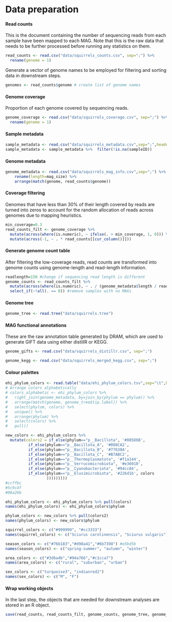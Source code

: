 # Data preparation

#### Read counts
This is the document containing the number of sequencing reads from each sample have been mapped to each MAG. Note that this is the raw data that needs to be further processed before running any statistics on them.

```r
read_counts <- read.csv("data/squirrels_counts.csv", sep=";") %>%
  rename(genome = 1)
```

Generate a vector of genome names to be employed for filtering and sorting data in downstream steps.
```r
genomes <- read_counts$genome # create list of genome names
```

#### Genome coverage
Proportion of each genome covered by sequencing reads.

```r
genome_coverage <- read.csv("data/squirrels_coverage.csv", sep=";") %>%
  rename(genome = 1) 
```

#### Sample metadata

```r
sample_metadata <- read.csv("data/squirrels_metadata.csv",sep=";",header=T)
sample_metadata <- sample_metadata %>%  filter(!is.na(sampleID))
```

#### Genome metadata

```r
genome_metadata <- read.csv("data/squirrels_mag_info.csv",sep=";") %>%
    rename(length=mag_size) %>%
    arrange(match(genome, read_counts$genome))
```

#### Coverage filtering
Genomes that have less than 30% of their length covered by reads are turned into zeros to account for the random allocation of reads across genomes due to mapping heuristics. 

```r
min_coverage=0.3
read_counts_filt <- genome_coverage %>%
  mutate(across(where(is.numeric), ~ ifelse(. > min_coverage, 1, 0))) %>%
  mutate(across(-1, ~ . * read_counts[[cur_column()]])) 
```

#### Generate genome count table
After filtering the low-coverage reads, read counts are transformed into genome counts using genome-length and read-length information.

```r
readlength=150 #change if sequencing read length is different
genome_counts <- read_counts_filt %>%
  mutate(across(where(is.numeric), ~ . / (genome_metadata$length / readlength) )) %>%
  select_if(~!all(. == 0)) #remove samples with no MAGs
```

#### Genome tree

```r
genome_tree <- read.tree("data/squirrels.tree")
```

#### MAG functional annotations
These are the raw annotation table generated by DRAM, which are used to generate GIFT data using either distillR or KEGG.
```r
genome_gifts <- read.csv("data/squirrels_distillr.csv", sep=";") 

genome_kegg <- read.csv("data/squirrels_merged_kegg.csv", sep=";")
```

#### Colour palettes
```r

ehi_phylum_colors <- read.table("data/ehi_phylum_colors.tsv",sep="\t",header=T,comment.char = "")
# Arrange colors alphabetically
# colors_alphabetic <- ehi_phylum_colors %>%
#   right_join(genome_metadata, by=join_by(phylum == phylum)) %>%
#   arrange(match(genome, genome_tree$tip.label)) %>%
#   select(phylum, colors) %>%
#   unique() %>%
#   arrange(phylum) %>%
#   select(colors) %>%
#   pull()

new_colors <- ehi_phylum_colors %>%
  mutate(colors2 = if_else(phylum=="p__Bacillota", '#085D6B', 
          if_else(phylum=="p__Bacillota_A", '#088CA2',
          if_else(phylum=="p__Bacillota_B", '#77638A',
          if_else(phylum=="p__Bacillota_C", '#B7ABC2',
          if_else(phylum=="p__Thermoplasmatota", '#f1a144',
          if_else(phylum=="p__Verrucomicrobiota", '#e36910',
          if_else(phylum=="p__Cyanobacteriota", '#94cc84', 
          if_else(phylum=="p__Elusimicrobiota", '#226d1b', colors 
                  )))))))))
#ccffbc
#5c9c4f
#08a26b

ehi_phylum_colors <- ehi_phylum_colors %>% pull(colors)
names(ehi_phylum_colors) <- ehi_phylum_colors$phylum

phylum_colors <- new_colors %>% pull(colors2) 
names(phylum_colors) <- new_colors$phylum

squirrel_colors <- c("#999999", "#cc3333")
names(squirrel_colors) <- c("Sciurus carolinensis", "Sciurus vulgaris")

season_colors <- c("#76b183","#d98a41","#6b7398") #e5bd5b
names(season_colors) <- c("spring-summer", "autumn", "winter")

area_colors <- c("#3d6a4b","#94a766","#c1cca7")
names(area_colors) <- c("rural", "suburban", "urban")

sex_colors <- c("turquoise3", "indianred2")
names(sex_colors) <- c("M", "F")

```

#### Wrap working objects
In the last step, the objects that are needed for downstream analyses are stored in an R object.

```r
save(read_counts, read_counts_filt, genome_counts, genome_tree, genome_metadata, genome_gifts, genome_kegg, sample_metadata, ehi_phylum_colors, phylum_colors, squirrel_colors, season_colors, area_colors, sex_colors, file = "data/squirrels_data.Rdata")
```
